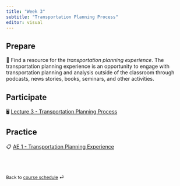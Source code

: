 ```yaml
---
title: "Week 3"
subtitle: "Transportation Planning Process"
editor: visual
---
```



## Prepare

📖 Find a resource for the *transportation planning experience*. The transportation planning experience is an opportunity to engage with transportation planning and analysis outside of the classroom through podcasts, news stories, books, seminars, and other activities. 

## Participate

🖥️ [Lecture 3 - Transportation Planning Process](/teaching/CIVE461/slides/lec-3.html)

## Practice

📋 [AE 1 - Transportation Planning Experience](/teaching/CIVE461/ae/ae-1-transportation-planning-experience.html)

<br><br>

::: {style="font-size: 0.875em;"}
Back to [course schedule](/teaching/CIVE461/ "Course schedule") ⏎
:::
